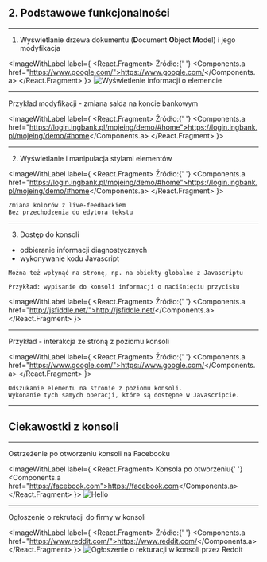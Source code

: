 


## 2. Podstawowe funkcjonalności

---

1. Wyświetlanie drzewa dokumentu (**D**ocument **O**bject **M**odel) i jego modyfikacja


<ImageWithLabel label={
  <React.Fragment>
    Źródło:{' '}
    <Components.a href="https://www.google.com/">https://www.google.com/</Components.a>
  </React.Fragment>
}>
  <img src="./static/inspect-element.png" alt="Wyświetlenie informacji o elemencie" />
</ImageWithLabel>

---

Przykład modyfikacji - zmiana salda na koncie bankowym

<ImageWithLabel label={
  <React.Fragment>
    Źródło:{' '}
    <Components.a href="https://login.ingbank.pl/mojeing/demo/#home">https://login.ingbank.pl/mojeing/demo/#home</Components.a>
  </React.Fragment>
}>
  <PostponedVideo src="https://i.gyazo.com/ddc26bc969cc442d1967bb1be808afc4.mp4" />
</ImageWithLabel>

---

2. Wyświetlanie i manipulacja stylami elementów

<ImageWithLabel label={
  <React.Fragment>
    Źródło:{' '}
    <Components.a href="https://login.ingbank.pl/mojeing/demo/#home">https://login.ingbank.pl/mojeing/demo/#home</Components.a>
  </React.Fragment>
}>
  <PostponedVideo src="https://i.gyazo.com/383be1da8c3d0666935263f02de7df02.mp4" />
</ImageWithLabel>

```notes
Zmiana kolorów z live-feedbackiem
Bez przechodzenia do edytora tekstu
```

---

3. Dostęp do konsoli

* odbieranie informacji diagnostycznych
* wykonywanie kodu Javascript


```notes
Można też wpłynąć na stronę, np. na obiekty globalne z Javascriptu

Przykład: wypisanie do konsoli informacji o naciśnięciu przycisku
```

<ImageWithLabel label={
  <React.Fragment>
    Źródło:{' '}
    <Components.a href="http://jsfiddle.net/">http://jsfiddle.net/</Components.a>
  </React.Fragment>
}>
  <PostponedVideo src="https://i.gyazo.com/b5d57ff07159319554fe5fe430c9e813.mp4" />
</ImageWithLabel>

---

Przykład - interakcja ze stroną z poziomu konsoli 

<ImageWithLabel label={
  <React.Fragment>
    Źródło:{' '}
    <Components.a href="https://www.google.com/">https://www.google.com/</Components.a>
  </React.Fragment>
}>
  <PostponedVideo src="https://i.gyazo.com/8d4b7d546bd2b61b65b1ba3843d10c96.mp4" />
</ImageWithLabel>


```notes
Odszukanie elementu na stronie z poziomu konsoli.
Wykonanie tych samych operacji, które są dostępne w Javascripcie.

```

---

## Ciekawostki z konsoli

---

Ostrzeżenie po otworzeniu konsoli na Facebooku

<ImageWithLabel label={
  <React.Fragment>
    Konsola po otworzeniu{' '}
    <Components.a href="https://facebook.com">https://facebook.com</Components.a>
  </React.Fragment>
}>
  <img src="https://i.gyazo.com/0fc181638fa4e430a2b0a59b0e953795.png" alt="Hello" />
</ImageWithLabel>

---

Ogłoszenie o rekrutacji do firmy w konsoli

<ImageWithLabel label={
  <React.Fragment>
    Źródło:{' '}
    <Components.a href="https://www.reddit.com/">https://www.reddit.com/</Components.a>
  </React.Fragment>
}>
  <img
    src="https://i.gyazo.com/fdddbf862ab2a7af1d66370e947da680.png"
    alt="Ogłoszenie o rekturacji w konsoli przez Reddit" />
</ImageWithLabel>
